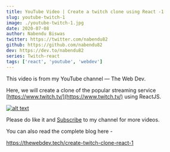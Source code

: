 ```yaml
---
title: YouTube Video | Create a twitch clone using React -1
slug: youtube-twitch-1
image: ./youtube-twitch-1.jpg
date: 2020-07-08
author: Nabendu Biswas
twitter: https://twitter.com/nabendu82
github: https://github.com/nabendu82
dev: https://dev.to/nabendu82
series: Twitch-react
tags: ['react', 'youtube', 'webdev']
---
```


This video is from my YouTube channel — The Web Dev. 

Here, we will create a clone of the popular streaming service [https://www.twitch.tv/](https://www.twitch.tv/) using ReactJS.

<div className={styles.image__small}>

[![alt text](https://res.cloudinary.com/dxkxvfo2o/image/upload/v1594181993/twitch_a07v0a.png)](https://youtu.be/TMGvxGlfab8 "React Twitch -1")

</div>

Please do like it and [Subscribe](https://www.youtube.com/channel/UCRf7mazcufqZxd2pR3oQJuQ?sub_confirmation=1) to my channel for more videos.

You can also read the complete blog here -

https://thewebdev.tech/create-twitch-clone-react-1